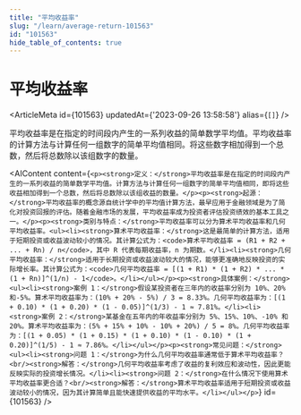 ```yaml
---
title: "平均收益率"
slug: "/learn/average-return-101563"
id: "101563"
hide_table_of_contents: true
---
```



# 平均收益率

<ArticleMeta id={101563} updatedAt={'2023-09-26 13:58:58'} alias={`[]`} />
<div className='border-solid border-b border-t-0 my-4 border-[var(--ifm-color-gray-300)]' />

平均收益率是在指定的时间段内产生的一系列收益的简单数学平均值。平均收益率的计算方法与计算任何一组数字的简单平均值相同。将这些数字相加得到一个总数，然后将总数除以该组数字的数量。

<AIContent content={`<p><strong>定义：</strong>平均收益率是在指定的时间段内产生的一系列收益的简单数学平均值。计算方法与计算任何一组数字的简单平均值相同，即将这些收益相加得到一个总数，然后将总数除以该组收益的数量。</p><p><strong>起源：</strong>平均收益率的概念源自统计学中的平均值计算方法，最早应用于金融领域是为了简化对投资回报的评估。随着金融市场的发展，平均收益率成为投资者评估投资绩效的基本工具之一。</p><p><strong>类别与特点：</strong>平均收益率可以分为算术平均收益率和几何平均收益率。<ul><li><strong>算术平均收益率：</strong>这是最简单的计算方法，适用于短期投资或收益波动较小的情况。其计算公式为：<code>算术平均收益率 = (R1 + R2 + ... + Rn) / n</code>，其中 R 代表每期收益率，n 为期数。</li><li><strong>几何平均收益率：</strong>适用于长期投资或收益波动较大的情况，能够更准确地反映投资的实际增长率。其计算公式为：<code>几何平均收益率 = [(1 + R1) * (1 + R2) * ... * (1 + Rn)]^(1/n) - 1</code>。</li></ul></p><p><strong>具体案例：</strong><ul><li><strong>案例 1：</strong>假设某投资者在三年内的收益率分别为 10%、20% 和-5%。算术平均收益率为：(10% + 20% - 5%) / 3 = 8.33%。几何平均收益率为：[(1 + 0.10) * (1 + 0.20) * (1 - 0.05)]^(1/3) - 1 ≈ 7.81%。</li><li><strong>案例 2：</strong>某基金在五年内的年收益率分别为 5%、15%、10%、-10% 和 20%。算术平均收益率为：(5% + 15% + 10% - 10% + 20%) / 5 = 8%。几何平均收益率为：[(1 + 0.05) * (1 + 0.15) * (1 + 0.10) * (1 - 0.10) * (1 + 0.20)]^(1/5) - 1 ≈ 7.86%。</li></ul></p><p><strong>常见问题：</strong><ul><li><strong>问题 1：</strong>为什么几何平均收益率通常低于算术平均收益率？<br/><strong>解答：</strong>几何平均收益率考虑了收益的复利效应和波动性，因此更能反映实际的投资增长情况。</li><li><strong>问题 2：</strong>在什么情况下使用算术平均收益率更合适？<br/><strong>解答：</strong>算术平均收益率适用于短期投资或收益波动较小的情况，因为其计算简单且能快速提供收益的平均水平。</li></ul></p>`} id={101563} />
